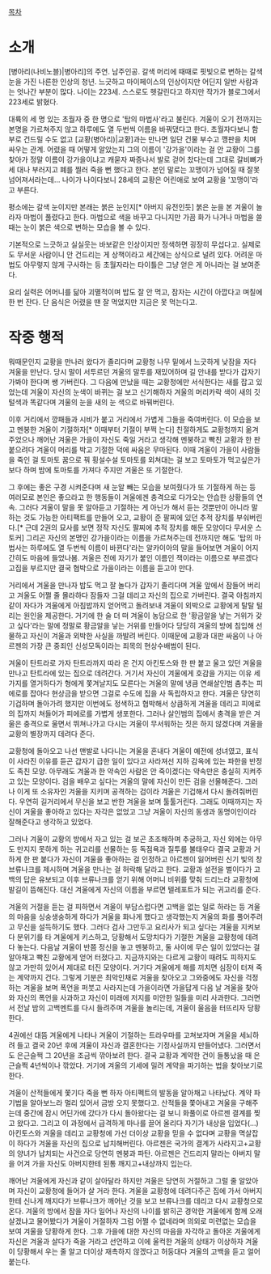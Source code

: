 [[목차]]

= 소개 =

[병아리(나비노블)|병아리]의 주연. 남주인공. 갈색 머리에 때때로 핏빛으로 변하는 갈색 눈을 가진 나른한 인상의 청년. 느긋하고 마이페이스의 인상이지만 어딘지 일반 사람과는 엇나간 부분이 많다. 나이는 223세. 스스로도 헷갈린다고 하지만 작가가 블로그에서 223세로 밝혔다.

대륙의 세 명 있는 초월자 중 한 명으로 '탑의 마법사'라고 불린다. 겨울이 오기 전까지는 본명을 가르쳐주지 않고 하루에도 열 두번씩 이름을 바꿔댔다고 한다. 초월자다보니 함부로 건드릴 수도 없고 [교황(병아리)|교황]과는 만나면 일단 건물 부수고 깽판을 치며 싸우는 관계. 어렸을 때 어떻게 알았는지 그의 이름이 '강가을'이라는 걸 안 교황이 그를 찾아가 정말 이름이 강가을이냐고 캐묻자 짜증나서 발로 걷어 찼다는데 그대로 갈비뼈가 세 대나 부러지고 폐를 찔러 죽을 뻔 했다고 한다. 본인 말로는 꼬맹이가 넘어질 때 잘못 넘어져서라는데... 나이가 나이다보니 28세의 교황은 어린애로 보여 교황을 '꼬맹이'라고 부른다.

평소에는 갈색 눈이지만 본래는 붉은 눈인지[* 아버지 유전인듯] 붉은 눈을 본 겨울이 놀라자 마법이 풀렸다고 한다. 마법으로 색을 바꾸고 다니지만 가끔 화가 나거나 마법을 쓸 때는 눈이 붉은 색으로 변하는 모습을 볼 수 있다.

기본적으로 느긋하고 실실웃는 바보같은 인상이지만 정색하면 굉장히 무섭다고. 실제로도 무서운 사람이니 안 건드리는 게 상책이라고 세간에는 상식으로 널려 있다. 어려운 마법도 아무렇지 않게 구사하는 등 초월자라는 타이틀은 그냥 얻은 게 아니라는 걸 보여준다.

요리 실력은 어머니를 닮아 괴멸적이며 밥도 잘 안 먹고, 잠자는 시간이 아깝다고 며칠에 한 번 잔다. 단 음식은 어렸을 땐 잘 먹었지만 지금은 못 먹는다고.

= 작중 행적 =

뭐때문인지 교황을 만나러 왔다가 졸리다며 교황청 나무 밑에서 느긋하게 낮잠을 자다 겨울을 만난다. 당시 말이 서투르던 겨울의 말투를 재밌어하며 길 안내를 받다가 갑자기 가봐야 한다며 쌩 가버린다. 그 다음에 만났을 때는 교황청에만 서식한다는 새를 잡고 있었는데 겨울이 자신의 눈색이 바뀌는 걸 보고 신기해하자 겨울의 머리카락 색이 새의 깃털색과 똑같다며 겨울의 눈을 새의 눈 색으로 바꿔버린다.

이후 거리에서 깡패들과 시비가 붙고 거리에서 가볍게 그들을 죽여버린다. 이 모습을 보고 멘붕한 겨울이 기절하자[* 이때부터 기절이 부쩍 는다] 친절하게도 교황청까지 옮겨주었으나 깨어난 겨울은 가을이 자신도 죽일 거라고 생각해 멘붕하고 빡친 교황과 한 판 붙으려다 겨울이 머리를 박고 기절한 덕에 싸움은 무마된다. 이때 겨울이 가을이 사람들을 죽인 걸 토마토 꿈으로 꿔 횡설수설 토마토를 외쳐대는 걸 보고 토마토가 먹고싶은가보다 하며 밤에 토마토를 가져다 주지만 겨울은 또 기절한다.

그 후에는 좋은 구경 시켜준다며 새 눈알 빼는 모습을 보여줬다가 또 기절하게 하는 등 여러모로 본인은 좋으라고 한 행동들이 겨울에겐 충격으로 다가오는 안습한 상황들의 연속. 그러다 겨울이 말을 못 알아듣고 기절하는 게 아닌가 해서 듣는 것뿐만이 아니라 말하는 것도 가능한 아티팩트를 만들어 오고, 교황이 준 팔찌에 있던 추적 장치를 부숴버린다.[* 근데 2권의 묘사를 보면 정작 자신도 팔찌에 추적 장치를 해둔 모양이다 무서운 스토커] 그리곤 자신의 본명인 강가을이라는 이름을 가르쳐주는데 전까지만 해도 '탑의 마법사는 하루에도 열 두번씩 이름이 바뀐다'라는 알카이아의 말을 들어보면 겨울이 어지간히도 마음에 들었나봄. 겨울은 전에 자기가 붙인 이름인 잭이라는 이름으로 부르겠다 고집을 부르지만 결국 협박으로 가을이라는 이름을 듣고야 만다.

거리에서 겨울을 만나자 밥도 먹고 잘 놀다가 갑자기 졸리다며 겨울 앞에서 잠들어 버리고 겨울도 어쩔 줄 몰라하다 잠들자 그걸 데리고 자신의 집으로 가버린다. 결국 아침까지 같이 자다가 겨울에게 아침밥까지 얻어먹고 돌려보내 겨울이 외박으로 교황에게 탈탈 털리는 원인을 제공한다. 거기에 한 술 더 떠 겨울이 농담으로 한 '황금알을 낳는 거위가 갖고 싶다'라는 말에 정말로 황금알을 낳는 거위를 만들어다 당당히 겨울의 방에 침입해 선물하고 자신이 겨울과 외박한 사실을 까발려 버린다. 이때문에 교황과 대판 싸움이 나 아르젠의 가장 큰 중죄인 신성모독이라는 죄목의 현상수배범이 된다.

겨울이 탄트라로 가자 탄트라까지 따라 온 건지 아킨토스와 한 판 붙고 울고 있던 겨울을 만나고 탄트라에 있는 집으로 데려간다. 거기서 자신이 겨울에게 호감을 가지는 이유 세 가지를 열거하다가 형에게 쫓겨날지도 모른다는 겨울의 말에 냉큼 연쇄살인범 춤추는 피에로를 잡아다 현상금을 받으면 그걸로 수도에 집을 사 독립하자고 한다. 겨울은 당연히 기겁하며 돌아가려 했지만 이번에도 정색하고 협박해서 상큼하게 겨울을 데리고 피에로의 집까지 쳐들어가 피에로를 가볍게 생포한다. 그러나 살인범의 집에서 충격을 받은 겨울은 충격으로 울면서 뛰쳐나가고 다시는 겨울이 무서워하는 짓은 하지 않겠다며 겨울을 교황의 별장까지 데려다 준다.

교황청에 돌아오고 나선 맨발로 나다니는 겨울을 혼내다 겨울이 예전에 성녀였고, 표식이 사라진 이유를 듣곤 갑자기 급한 일이 있다고 사라져선 지하 감옥에 있는 파한을 반정도 족친 모양. 아무래도 겨울과 한 약속인 사람은 안 죽이겠다는 약속만은 충실히 지켜주고 있는 모양이다. 검을 배우고 싶다는 겨울의 말에 자신이 만든 검을 선물해준다. 그러나 이게 또 소유자인 겨울을 지키며 공격하는 검이라 겨울은 기겁해서 다시 돌려줘버린다. 우연히 길거리에서 무신을 보고 반한 겨울을 보며 툴툴거린다. 그래도 이때까지는 자신이 겨울을 좋아하고 있다는 자각은 없었고 그냥 겨울이 자신의 동생과 동명이인이라 잘해준다고 생각하고 있었다.

그러나 겨울이 교황의 방에서 자고 있는 걸 보곤 초조해하며 추궁하고, 자신 외에는 아무도 만지지 못하게 하는 귀고리를 선물하는 등 독점욕과 질투를 불태우다 결국 교황과 거하게 한 판 붙다가 자신이 겨울을 좋아하는 걸 인정하고 아르젠이 잃어버린 신기 빛의 창 브류나크를 제시하며 겨울을 만나는 걸 허락해 달라고 한다. 교황과 설전을 벌이다가 고백의 답은 유보되고 이후 브류나크를 얻기 위해 어머니 비위를 맞춰 드리느라 교황청에 발길이 뜸해진다. 대신 겨울에게 자신의 이름을 부르면 텔레포트가 되는 귀고리를 준다.

겨울의 거절을 듣는 걸 피하면서 겨울이 부담스럽다면 고백을 없는 일로 하라는 등 겨울의 마음을 싱숭생숭하게 하다가 겨울을 화나게 했다고 생각했는지 겨울의 화를 풀어주려고 무신을 설득하기도 했다. 그러다 검사 그만두고 요리사가 되고 싶다는 겨울을 지켜보다 분위기를 타 겨울에게 키스하고, 당황해서 도망치다가 기절한 겨울을 교황청에 데려다 놓는다. 다음날 겨울이 반쯤 정신을 놓고 멘붕하고, 둘 사이에 무슨 일이 있었다는 걸 알아채고 빡친 교황에게 얻어 터졌다고. 지금까지와는 다르게 교황이 때려도 피하지도 않고 가만히 있어서 제대로 터진 모양이다. 거기다 겨울에게 해를 끼치면 심장이 터져 죽는 계약까지 건다. 그렇게 기분은 최악인채로 겨울을 찾아오고 그와중에도 자신을 걱정하는 겨울을 보며 폭언을 퍼붓고 사라지는데 가을이라면 가을답게 다음 날 겨울을 찾아와 자신의 폭언을 사과하고 자신이 미래에 저지를 미안한 일들을 미리 사과한다. 그러면서 전날 밤의 고백멘트를 다시 들려주며 겨울을 놀리는데, 겨울이 울음을 터뜨리자 당황한다.

4권에선 대뜸 겨울에게 나타나 겨울이 기절하는 트라우마를 고쳐보자며 겨울을 세뇌하려 들고 결국 20년 후에 겨울이 자신과 결혼한다는 기정사실까지 만들어냈다. 그러면서도 은근슬쩍 그 20년을 조금씩 깎아보려 한다. 결국 교황과 계약한 건이 들통났을 때 은근슬쩍 4년씩이나 깎았다. 거기에 겨울의 기세에 밀려 계약을 파기하는 법을 찾아보기로 한다.

겨울이 산적들에게 쫓기다 죽을 뻔 하자 아티펙트의 발동을 알아채고 나타났다. 계약 파기법을 알아보느라 멀리 있어서 금방 오지 못했다고. 산적들을 쫓아내고 겨울을 구해주는데 중간에 잠시 어딘가에 갔다가 다시 돌아왔다는 걸 보니 화풀이로 아르젠 결계를 찢고 왔다고. 그리고 이 과정에서 급격하게 마나를 끌어 올리다 자기가 내상을 입었다(...) 아킨토스와 겨울을 데리고 교황청에 가선 더이상 교황을 믿을 수 없다며 교황을 멱살잡이 하다가 겨울을 자신의 집으로 납치해버린다. 아르젠은 국가의 결계가 사라지고+교황의 양녀가 납치되는 사건으로 당연히 멘붕과 파탄. 아르젠은 건드리지 말라는 아버지 말을 어겨 가을 자신도 아버지한테 된통 깨지고+내상까지 입는다.

깨어난 겨울에게 자신과 같이 살아달라 하지만 겨울은 당연히 거절하고 그럴 줄 알았아며 자신이 교황청에 들어가 살 거라 한다. 겨울을 교황청에 데려다주곤 집에 가서 아버지한테 신나게 깨지다가 브류나크가 깨어난 것을 보고 브류나크를 데리고 다시 교황청으로 온다. 겨울의 방에서 잠을 자다 일어나 자신의 나이를 밝히곤 경악한 겨울에게 함께 오래 살겠냐고 물어봤다가 겨울이 거절하자 그럼 어쩔 수 없네라며 의외로 미련없는 모습을 보여 겨울을 당황하게 한다. 그후 가을에 대한 자신의 마음을 자각하고 돌아온 겨울에게 자신은 겨울과 살다가 죽을 거라고 선언하고 이에 울컥한 겨울의 상태가 이상하자 겨울이 당황해서 우는 줄 알고 더이상 재촉하지 않겠다고 허둥대다 겨울의 고백을 듣고 얼어붙는다.
